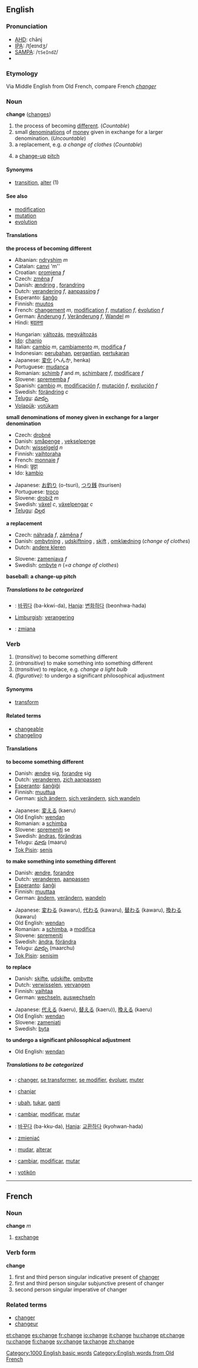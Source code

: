 ==English==

{{rank|entered|none|river|507|change|happy|hours|clear}}

===Pronunciation===
*[[w:AHD|AHD]]: chānj
*[[w:IPA|IPA]]: /tʃeɪndʒ/
*[[w:SAMPA|SAMPA]]: /<tt>tSeIndZ</tt>/
*{{audio|en-us-change.ogg|Audio (US)}}

===Etymology===
Via Middle English from Old French, compare French ''[[changer]]''
===Noun===
'''change''' ([[changes]])

# the process of becoming [[different]]. (''Countable'')
# small [[denomination]]s of [[money]] given in exchange for a larger denomination. (''Uncountable'')
# a replacement, e.g. ''a change of clothes'' (''Countable'')
#{{baseball}} a [[change-up]] [[pitch]]

====Synonyms====
*[[transition]], [[alter]] (1)

====See also====
*[[modification]]
*[[mutation]]
*[[evolution]]

====Translations====
'''the process of becoming different'''
{{top}}
*Albanian: [[ndryshim]] ''m''
*Catalan: [[canvi]] 'm''
*Croatian: [[promjena]] ''f''
*Czech: [[změna]] ''f''
*Danish: [[ændring]] {{c}}, [[forandring]] {{c}}
*Dutch: [[verandering]] ''f'', [[aanpassing]] ''f''
*Esperanto: [[ŝanĝo]]
*Finnish: [[muutos]]
*French: [[changement]] ''m'', [[modification]] ''f'', [[mutation]] ''f'', [[évolution]] ''f''
*German: [[Änderung]] ''f'', [[Veränderung]] ''f'', [[Wandel]] ''m''
*Hindi: [[बदलना]]
{{mid}}
*Hungarian: [[változás]], [[megváltozás]]
*[[Ido]]: [[chanjo]]
*Italian: [[cambio]] ''m'', [[cambiamento]] ''m'', [[modifica]] ''f''
*Indonesian: [[ubah|perubahan]], [[ganti|pergantian]], [[tukar|pertukaran]]
*Japanese: [[変化]] (へんか, henka)
*Portuguese: [[mudança]]
*Romanian: [[schimb]] ''f'' and ''m'', [[schimbare]] ''f'', [[modificare]] ''f''
*Slovene: [[sprememba]] ''f''
*Spanish: [[cambio]] ''m'', [[modificación]] ''f'', [[mutación]] ''f'', [[evolución]] ''f''
*Swedish: [[förändring]] ''c''
*[[Telugu]]: [[మార్పు]]
*[[Volapük]]: [[votükam]]
{{bottom}}

'''small denominations of money given in exchange for a larger denomination'''
{{top}}
*Czech: [[drobné]]
*Danish: [[småpenge]] {{p}}, [[vekselpenge]] {{p}}
*Dutch: [[wisselgeld]] ''n''
*Finnish: [[vaihtoraha]]
*French: [[monnaie]] ''f''
*Hindi: [[छुट्टा]]
*Ido: [[kambio]]
{{mid}}
*Japanese: [[お釣り]] (o-tsuri), [[つり銭]] (tsurisen)
*Portuguese: [[troco]]
*Slovene: [[drobiž]] ''m''
*Swedish: [[växel]] ''c'', [[växelpengar]] ''c''
*[[Telugu]]: [[చిల్లర]]
{{bottom}}

'''a replacement'''
{{top}}
*Czech: [[náhrada]] ''f'', [[záměna]] ''f''
*Danish: [[ombytning]] {{c}}, [[udskiftning]] {{c}}, [[skift]] {{n}}, [[omklædning]] {{c}} (''change of clothes'')
*Dutch: [[andere kleren]]
{{mid}}
*Slovene: [[zamenjava]] ''f''
*Swedish: [[ombyte]] ''n'' (''=a change of clothes'')
{{bottom}}

'''baseball: a change-up pitch'''
{{top}}
{{mid}}
{{bottom}}

=====Translations to be categorized=====
{{checktrans}}

*{{ttbc|Korean}}: [[바뀌다]] (ba-kkwi-da), [[Hanja]]: [[변화하다]] (beonhwa-hada)
*[[Limburgish]]: [[verangering]]
*{{ttbc|Polish}}: [[zmiana]]

===Verb===
{{conj|change|changes|changed|changed|changing}}

# (''transitive'') to become something different
# (''intransitive'') to make something into something different
# (''transitive'') to replace, e.g. ''change a light bulb''
# ''(figurative):'' to undergo a significant philosophical adjustment

====Synonyms====
*[[transform]]

====Related terms====
*[[changeable]]
*[[changeling]]

====Translations====
'''to become something different'''
{{top}}
*Danish: [[ændre]] sig, [[forandre]] sig
*Dutch: [[veranderen]], [[zich aanpassen]]
*[[Esperanto]]: [[ŝanĝiĝi]]
*Finnish: [[muuttua]]
*German: [[sich ändern]], [[sich verändern]], [[sich wandeln]]
{{mid}}
*Japanese: [[変える]] (kaeru)
*Old English: [[wendan]]
*Romanian: a [[schimba]]
*Slovene: [[spremeniti]] se
*Swedish: [[ändras]], [[förändras]]
*Telugu: [[మారు]] (maaru)
*[[Tok Pisin]]: [[senis]]
{{bottom}}

'''to make something into something different'''
{{top}}
*Danish: [[ændre]], [[forandre]]
*Dutch: [[veranderen]], [[aanpassen]]
*[[Esperanto]]: [[ŝanĝi]]
*Finnish: [[muuttaa]]
*German: [[ändern]], [[verändern]], [[wandeln]]
{{mid}}
*Japanese: [[変わる]] (kawaru), [[代わる]] (kawaru), [[替わる]] (kawaru), [[換わる]] (kawaru)
*Old English: [[wendan]]
*Romanian: a [[schimba]], a [[modifica]]
*Slovene: [[spremeniti]]
*Swedish: [[ändra]], [[förändra]]
*Telugu: [[మార్చు]] (maarchu)
*[[Tok Pisin]]: [[senisim]]
{{bottom}}

'''to replace'''
{{top}}
*Danish: [[skifte]], [[udskifte]], [[ombytte]]
*Dutch: [[verwisselen]], [[vervangen]]
*Finnish: [[vaihtaa]]
*German: [[wechseln]], [[auswechseln]]
{{mid}}
*Japanese: [[代える]] (kaeru), [[替える]] (kaeru)), [[換える]] (kaeru)
*Old English: [[wendan]]
*Slovene: [[zamenjati]]
*Swedish: [[byta]]
{{bottom}}

'''to undergo a significant philosophical adjustment'''
{{top}}
*Old English: [[wendan]]
{{mid}}
{{bottom}}

=====Translations to be categorized=====
{{checktrans}}

*{{ttbc|French}}: [[changer]], [[se transformer]], [[se modifier]], [[évoluer]], [[muter]]
*{{ttbc|Ido}}: [[chanjar]]
*{{ttbc|Indonesian}}: [[ubah]], [[tukar]], [[ganti]]
*{{ttbc|Interlingua}}: [[cambiar]], [[modificar]], [[mutar]]
*{{ttbc|Korean}}: [[바꾸다]] (ba-kku-da), [[Hanja]]: [[교환하다]] (kyohwan-hada)
*{{ttbc|Polish}}: [[zmieniać]]
*{{ttbc|Portuguese}}: [[mudar]], [[alterar]]
*{{ttbc|Spanish}}: [[cambiar]], [[modificar]], [[mutar]]
*{{ttbc|Volapük}}: [[votikön]]


[[Category:1000 English basic words]]
-----

==French==
===Noun===
'''change''' ''m''

# [[exchange]]

===Verb form===
'''change'''

# first and third person singular indicative present of [[changer]]
# first and third person singular subjunctive present of changer
# second person singular imperative of changer

===Related terms===
*[[changer]]
*[[changeur]]
[[Category:English words from Old French]]

[[et:change]]
[[es:change]]
[[fr:change]]
[[io:change]]
[[it:change]]
[[hu:change]]
[[pt:change]]
[[ru:change]]
[[fi:change]]
[[sv:change]]
[[ta:change]]
[[zh:change]]